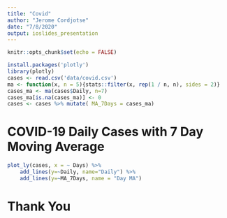 ```yaml
---
title: "Covid"
author: "Jerome Cordjotse"
date: "7/8/2020"
output: ioslides_presentation
---
```


```r
knitr::opts_chunk$set(echo = FALSE)
```

```r
install.packages('plotly')
library(plotly)
cases <- read.csv('data/covid.csv')
ma <- function(x, n = 5){stats::filter(x, rep(1 / n, n), sides = 2)}
cases_ma <- ma(cases$Daily, n=7)
cases_ma[is.na(cases_ma)] <- 0
cases <- cases %>% mutate( MA_7Days = cases_ma)

```


# COVID-19 Daily Cases with 7 Day Moving Average

```r
plot_ly(cases, x = ~ Days) %>%
    add_lines(y=~Daily, name="Daily") %>%
    add_lines(y=~MA_7Days, name = "Day MA")
```

# Thank You